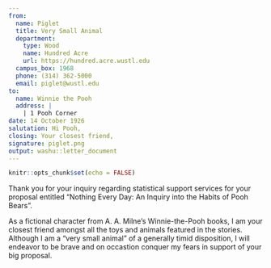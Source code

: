 ```yaml
---
from:
  name: Piglet
  title: Very Small Animal
  department: 
    type: Wood
    name: Hundred Acre
    url: https://hundred.acre.wustl.edu
  campus_box: 1968
  phone: (314) 362-5000
  email: piglet@wustl.edu
to: 
  name: Winnie the Pooh
  address: |
    | 1 Pooh Corner
date: 14 October 1926
salutation: Hi Pooh,
closing: Your closest friend,
signature: piglet.png
output: washu::letter_document
---
```


```r
knitr::opts_chunk$set(echo = FALSE)
```

Thank you for your inquiry regarding statistical support services for your proposal entitled "Nothing Every Day: An Inquiry into the Habits of Pooh Bears". \bigskip

As a fictional character from A. A. Milne's Winnie-the-Pooh books, I am your closest friend amongst all the toys and animals featured in the stories. Although I am a "very small animal" of a generally timid disposition, I will endeavor to be brave and on occastion conquer my fears in support of your big proposal.
